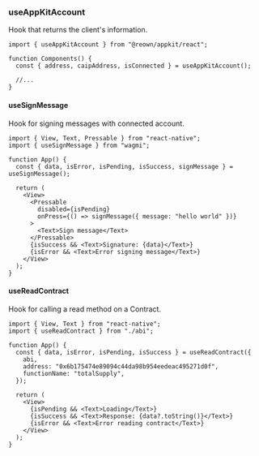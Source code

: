 ### useAppKitAccount

Hook that returns the client's information.

```tsx
import { useAppKitAccount } from "@reown/appkit/react";

function Components() {
  const { address, caipAddress, isConnected } = useAppKitAccount();

  //...
}
```

#### useSignMessage

Hook for signing messages with connected account.

```tsx
import { View, Text, Pressable } from "react-native";
import { useSignMessage } from "wagmi";

function App() {
  const { data, isError, isPending, isSuccess, signMessage } = useSignMessage();

  return (
    <View>
      <Pressable
        disabled={isPending}
        onPress={() => signMessage({ message: "hello world" })}
      >
        <Text>Sign message</Text>
      </Pressable>
      {isSuccess && <Text>Signature: {data}</Text>}
      {isError && <Text>Error signing message</Text>}
    </View>
  );
}
```

#### useReadContract

Hook for calling a read method on a Contract.

```tsx
import { View, Text } from "react-native";
import { useReadContract } from "./abi";

function App() {
  const { data, isError, isPending, isSuccess } = useReadContract({
    abi,
    address: "0x6b175474e89094c44da98b954eedeac495271d0f",
    functionName: "totalSupply",
  });

  return (
    <View>
      {isPending && <Text>Loading</Text>}
      {isSuccess && <Text>Response: {data?.toString()}</Text>}
      {isError && <Text>Error reading contract</Text>}
    </View>
  );
}
```

<Card title="Learn More" href="https://wagmi.sh/react/api/hooks" />
